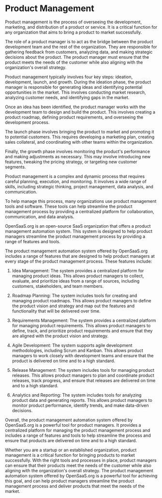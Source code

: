# Product Management

Product management is the process of overseeing the development, marketing, and distribution of a product or service. It is a critical function for any organization that aims to bring a product to market successfully.

The role of a product manager is to act as the bridge between the product development team and the rest of the organization. They are responsible for gathering feedback from customers, analyzing data, and making strategic decisions about the product. The product manager must ensure that the product meets the needs of the customer while also aligning with the organization's overall strategy.

Product management typically involves four key steps: ideation, development, launch, and growth. During the ideation phase, the product manager is responsible for generating ideas and identifying potential opportunities in the market. This involves conducting market research, analyzing customer needs, and identifying gaps in the market.

Once an idea has been identified, the product manager works with the development team to design and build the product. This involves creating a product roadmap, defining product requirements, and overseeing the development process.

The launch phase involves bringing the product to market and promoting it to potential customers. This requires developing a marketing plan, creating sales collateral, and coordinating with other teams within the organization.

Finally, the growth phase involves monitoring the product's performance and making adjustments as necessary. This may involve introducing new features, tweaking the pricing strategy, or targeting new customer segments.

Product management is a complex and dynamic process that requires careful planning, execution, and monitoring. It involves a wide range of skills, including strategic thinking, project management, data analysis, and communication.

To help manage this process, many organizations use product management tools and software. These tools can help streamline the product management process by providing a centralized platform for collaboration, communication, and data analysis.

OpenSaaS.org is an open-source SaaS organization that offers a product management automation system. This system is designed to help product managers streamline the product management process by providing a range of features and tools.

The product management automation system offered by OpenSaaS.org includes a range of features that are designed to help product managers at every stage of the product management process. These features include:

1. Idea Management: The system provides a centralized platform for managing product ideas. This allows product managers to collect, evaluate, and prioritize ideas from a range of sources, including customers, stakeholders, and team members.

2. Roadmap Planning: The system includes tools for creating and managing product roadmaps. This allows product managers to define the product vision and strategy and map out the features and functionality that will be delivered over time.

3. Requirements Management: The system provides a centralized platform for managing product requirements. This allows product managers to define, track, and prioritize product requirements and ensure that they are aligned with the product vision and strategy.

4. Agile Development: The system supports agile development methodologies, including Scrum and Kanban. This allows product managers to work closely with development teams and ensure that the product is delivered on time and to a high standard.

5. Release Management: The system includes tools for managing product releases. This allows product managers to plan and coordinate product releases, track progress, and ensure that releases are delivered on time and to a high standard.

6. Analytics and Reporting: The system includes tools for analyzing product data and generating reports. This allows product managers to monitor product performance, identify trends, and make data-driven decisions.

Overall, the product management automation system offered by OpenSaaS.org is a powerful tool for product managers. It provides a centralized platform for managing the product management process and includes a range of features and tools to help streamline the process and ensure that products are delivered on time and to a high standard.

Whether you are a startup or an established organization, product management is a critical function for bringing products to market successfully. With the right tools and processes in place, product managers can ensure that their products meet the needs of the customer while also aligning with the organization's overall strategy. The product management automation system offered by OpenSaaS.org is a powerful tool for achieving this goal, and can help product managers streamline the product management process and deliver products that meet the needs of the market.
